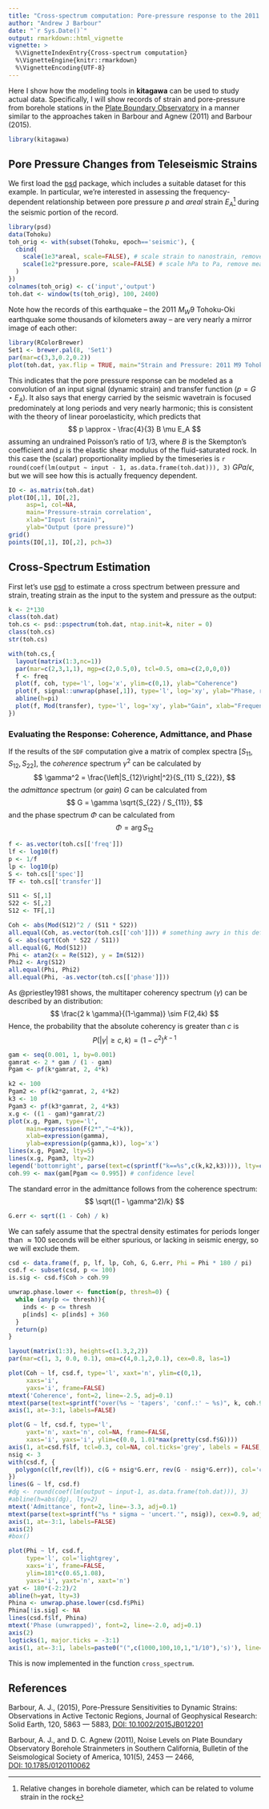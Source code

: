 ```yaml
---
title: "Cross-spectrum computation: Pore-pressure response to the 2011 M9 Tohoku-Oki earthquake"
author: "Andrew J Barbour"
date: "`r Sys.Date()`"
output: rmarkdown::html_vignette
vignette: >
  %\VignetteIndexEntry{Cross-spectrum computation}
  %\VignetteEngine{knitr::rmarkdown}
  %\VignetteEncoding{UTF-8}
---
```

<!-- bibliography: REFS.bib -->


Here I show how the modeling tools in **kitagawa** can be
used to study actual data.  Specifically, I will show
records of strain and pore-pressure from borehole
stations in the [Plate Boundary Observatory](https://www.unavco.org/unavco.html)
in a manner similar to the approaches taken in Barbour and Agnew (2011) and Barbour (2015).

```r
library(kitagawa)
```

## Pore Pressure Changes from Teleseismic Strains

We first load the [psd](https://cran.r-project.org/package=psd) package, which includes a
suitable dataset for this example. In particular, we're 
interested in assessing the frequency-dependent 
relationship between pore pressure $p$ and
_areal_ strain $E_A$^[Relative changes in borehole
diameter, which can be related to volume strain in the rock] during the seismic
portion of the record.

```r
library(psd)
data(Tohoku)
toh_orig <- with(subset(Tohoku, epoch=='seismic'), {
  cbind(
    scale(1e3*areal, scale=FALSE), # scale strain to nanostrain, remove mean
    scale(1e2*pressure.pore, scale=FALSE) # scale hPa to Pa, remove mean
  )
})
colnames(toh_orig) <- c('input','output')
toh.dat <- window(ts(toh_orig), 100, 2400)
```

Note how the records of this earthquake -- the 2011 $M_W 9$ Tohoku-Oki earthquake some thousands of
kilometers away -- are very nearly a mirror image of each other:
```r
library(RColorBrewer)
Set1 <- brewer.pal(8, 'Set1')
par(mar=c(3,3,0.2,0.2))
plot(toh.dat, yax.flip = TRUE, main="Strain and Pressure: 2011 M9 Tohoku")
```
This indicates that the pore pressure response can be modeled as a convolution of an input
signal (dynamic strain) and transfer function ($p = G \star E_A$). It also says that
energy carried by the seismic wavetrain is focused predominately at long
periods and very nearly harmonic; this is consistent with the 
theory of linear poroelasticity, which predicts that
$$
p \approx - \frac{4}{3} B \mu E_A
$$
assuming an undrained Poisson's ratio of $1/3$, where
$B$ is the Skempton's coefficient and $\mu$ is the elastic
shear modulus of the fluid-saturated rock. In 
this case the (scalar) proportionality implied by the timeseries is 
`r round(coef(lm(output ~ input - 1, as.data.frame(toh.dat))), 3)` $GPa / \epsilon$, 
but we will see how this is actually frequency dependent.
```r
IO <- as.matrix(toh.dat)
plot(IO[,1], IO[,2], 
     asp=1, col=NA, 
     main='Pressure-strain correlation',
     xlab="Input (strain)", 
     ylab="Output (pore pressure)")
grid()
points(IO[,1], IO[,2], pch=3)
```

## Cross-Spectrum Estimation

First let's use [psd](https://cran.r-project.org/package=psd)
to estimate a cross spectrum between pressure and strain,
treating strain as the input to the system and
pressure as the output:
```r
k <- 2*130
class(toh.dat)
toh.cs <- psd::pspectrum(toh.dat, ntap.init=k, niter = 0)
class(toh.cs)
str(toh.cs)
```
```r
with(toh.cs,{
  layout(matrix(1:3,nc=1))
  par(mar=c(2,3,1,1), mgp=c(2,0.5,0), tcl=0.5, oma=c(2,0,0,0))
  f <- freq
  plot(f, coh, type='l', log='x', ylim=c(0,1), ylab="Coherence")
  plot(f, signal::unwrap(phase[,1]), type='l', log='xy', ylab="Phase, rad")
  abline(h=pi)
  plot(f, Mod(transfer), type='l', log='xy', ylab="Gain", xlab="Frequency, Hz")
})
```

### Evaluating the Response: Coherence, Admittance, and Phase

If the results of the `SDF` computation give
a matrix of complex spectra $[S_{11}, S_{12}, S_{22}]$, 
the _coherence_ spectrum $\gamma^2$ can be calculated by
$$
\gamma^2 = \frac{\left|S_{12}\right|^2}{S_{11} S_{22}},
$$
the _admittance_ spectrum  (or _gain_) $G$ can be calculated from
$$
G = \gamma \sqrt{S_{22} / S_{11}},
$$
and the phase spectrum $\Phi$ can be calculated from
$$
\Phi = \arg{S_{12}}
$$

```r
f <- as.vector(toh.cs[['freq']]) 
lf <- log10(f)
p <- 1/f
lp <- log10(p)
S <- toh.cs[['spec']]
TF <- toh.cs[['transfer']]

S11 <- S[,1]
S22 <- S[,2]
S12 <- TF[,1]

Coh <- abs(Mod(S12)^2 / (S11 * S22))
all.equal(Coh, as.vector(toh.cs[['coh']])) # something awry in this definitions above
G <- abs(sqrt(Coh * S22 / S11))
all.equal(G, Mod(S12))
Phi <- atan2(x = Re(S12), y = Im(S12))
Phi2 <- Arg(S12)
all.equal(Phi, Phi2)
all.equal(Phi, -as.vector(toh.cs[['phase']]))
```

As @priestley1981 shows, the multitaper coherency spectrum ($\gamma$) can be described by an \texit{F} distribution:
$$
\frac{2 k \gamma}{(1-\gamma)} \sim F(2,4k)
$$
Hence, the probability that the absolute coherency is greater than $c$ is 
$$
P(|\gamma| \geq c, k) = (1 - c^2)^{k-1}
$$
```r
gam <- seq(0.001, 1, by=0.001)
gamrat <- 2 * gam / (1 - gam)
Pgam <- pf(k*gamrat, 2, 4*k)
```
```r
k2 <- 100
Pgam2 <- pf(k2*gamrat, 2, 4*k2)
k3 <- 10
Pgam3 <- pf(k3*gamrat, 2, 4*k3)
x.g <- ((1 - gam)*gamrat/2)
plot(x.g, Pgam, type='l', 
     main=expression(F(2*","~4*k)), 
     xlab=expression(gamma), 
     ylab=expression(p(gamma,k)), log='x')
lines(x.g, Pgam2, lty=5)
lines(x.g, Pgam3, lty=2)
legend('bottomright', parse(text=c(sprintf("k==%s",c(k,k2,k3)))), lty=c(1,5,2))
coh.99 <- max(gam[Pgam <= 0.995]) # confidence level
```

The standard error in the admittance follows from the coherence spectrum:
$$
\sqrt{(1 - \gamma^2)/k}
$$
```r
G.err <- sqrt((1 - Coh) / k)
```

We can safely assume that the spectral density estimates for
periods longer than $\approx 100$ seconds will be either
spurious, or lacking in seismic energy, so we will exclude them.
```r
csd <- data.frame(f, p, lf, lp, Coh, G, G.err, Phi = Phi * 180 / pi)
csd.f <- subset(csd, p <= 100)
is.sig <- csd.f$Coh > coh.99
```


```r
unwrap.phase.lower <- function(p, thresh=0) {
  while (any(p <= thresh)){
    inds <- p <= thresh
    p[inds] <- p[inds] + 360
  }
  return(p)
}

layout(matrix(1:3), heights=c(1.3,2,2))
par(mar=c(1, 3, 0.0, 0.1), oma=c(4,0.1,2,0.1), cex=0.8, las=1)

plot(Coh ~ lf, csd.f, type='l', xaxt='n', ylim=c(0,1), 
     xaxs='i',
     yaxs='i', frame=FALSE)
mtext('Coherence', font=2, line=-2.5, adj=0.1)
mtext(parse(text=sprintf("over(%s ~ 'tapers', 'conf.:' ~ %s)", k, coh.99)), cex=0.9, adj=0.95, line=-1.8, col='cyan4')
axis(1, at=-3:1, labels=FALSE)

plot(G ~ lf, csd.f, type='l', 
     yaxt='n', xaxt='n', col=NA, frame=FALSE,
     xaxs='i', yaxs='i', ylim=c(0.0, 1.01*max(pretty(csd.f$G))))
axis(1, at=csd.f$lf, tcl=0.3, col=NA, col.ticks='grey', labels = FALSE, line=0)
nsig <- 3
with(csd.f, {
  polygon(c(lf,rev(lf)), c(G + nsig*G.err, rev(G - nsig*G.err)), col='cyan', border=NA)
})
lines(G ~ lf, csd.f)
#dg <- round(coef(lm(output ~ input-1, as.data.frame(toh.dat))), 3)
#abline(h=abs(dg), lty=2)
mtext('Admittance', font=2, line=-3.3, adj=0.1)
mtext(parse(text=sprintf("%s * sigma ~ 'uncert.'", nsig)), cex=0.9, adj=0.95, line=-2.2, col='cyan4')
axis(1, at=-3:1, labels=FALSE)
axis(2)
#box()

plot(Phi ~ lf, csd.f, 
     type='l', col='lightgrey', 
     xaxs='i', frame=FALSE,
     ylim=181*c(0.65,1.08), 
     yaxs='i', yaxt='n', xaxt='n')
yat <- 180*(-2:2)/2
abline(h=yat, lty=3)
Phina <- unwrap.phase.lower(csd.f$Phi)
Phina[!is.sig] <- NA
lines(csd.f$lf, Phina)
mtext('Phase (unwrapped)', font=2, line=-2.0, adj=0.1)
axis(2)
logticks(1, major.ticks = -3:1)
axis(1, at=-3:1, labels=paste0("(",c(1000,100,10,1,"1/10"),'s)'), line=1.6, lwd=0)
```

This is now implemented in the function `cross_spectrum`. 
<!-- In comparison with -->
<!-- a Welch-type CSD -- calculated by setting `k=NULL`, the sine multitaper result is -->
<!-- more accurate across the full frequency band, and does not degrade at low frequencies: -->
<!-- ```{r, fig.width=6., fig.height=3.5} -->
<!-- TohCS <- cross_spectrum(toh.dat, k=50, verbose=FALSE) -->
<!-- TohCS_welch <- cross_spectrum(toh.dat, k=NULL, verbose=FALSE) # turn off k to get a Welch overlapping csd -->
<!-- plot(Admittance ~ Period, TohCS, col=NA, log='x', main="Pore Pressure from Strain: Tohoku", xlab="Period, sec") -->
<!-- lines(Admittance ~ Period, TohCS_welch, col='salmon') -->
<!-- lines(Admittance ~ Period, TohCS, lwd=2) -->
<!-- ``` -->


## References

Barbour, A. J., (2015), Pore-Pressure Sensitivities to Dynamic Strains: Observations in Active Tectonic Regions, 
Journal of Geophysical Research: Solid Earth, 120, 5863 — 5883,
[DOI: 10.1002/2015JB012201](https://doi.org/10.1002/2015JB012201)

Barbour, A. J., and D. C. Agnew (2011), Noise Levels on Plate Boundary Observatory Borehole Strainmeters in Southern California,
Bulletin of the Seismological Society of America, 101(5), 2453 — 2466,  
[DOI: 10.1785/0120110062](https://doi.org/10.1785/0120110062)
